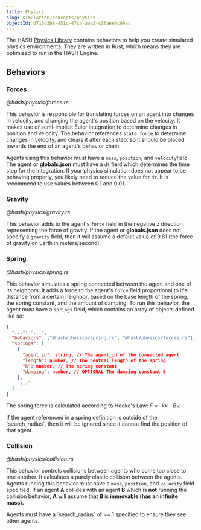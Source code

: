 ```yaml
---
title: Physics
slug: simulation/concepts/physics
objectId: d715d3b8-451c-47ca-aae3-c0faee9c09ac
---
```


The HASH [Physics Library](/@hash/physics) contains behaviors to help you create simulated physics environments. They are written in Rust, which means they are optimized to run in the HASH Engine.

## Behaviors

### Forces

_@hash/physics/forces.rs_

This behavior is responsible for translating forces on an agent into changes in velocity, and changing the agent's position based on the velocity. It makes use of semi-implicit Euler integration to determine changes in position and velocity. The behavior references `state.force` to determine changes in velocity, and clears it after each step, so it should be placed towards the end of an agent's behavior chain.

Agents using this behavior must have a `mass`, `position`, and `velocity`field. The agent or **globals.json** must have a `dt` field which determines the time step for the integration. If your physics simulation does not appear to be behaving properly, you likely need to reduce the value for `dt`. It is recommend to use values between 0.1 and 0.01.

### Gravity

_@hash/physics/gravity.rs_

This behavior adds to the agent's `force` field in the negative z direction, representing the force of gravity. If the agent or **globals.json** does not specify a `gravity` field, then it will assume a default value of 9.81 \(the force of gravity on Earth in meters/second\).

### Spring

_@hash/physics/spring.rs_

This behavior simulates a spring connected between the agent and one of its neighbors. It adds a force to the agent's `force` field proportional to it's distance from a certain neighbor, based on the base length of the spring, the spring constant, and the amount of damping. To run this behavior, the agent must have a `springs` field, which contains an array of objects defined like so:

```json
{
  "...": "...",
  "behaviors": ["@hash/physics/spring.rs", "@hash/physics/forces.rs"],
  "springs": [
    {
      "agent_id": string, // The agent_id of the connected agent
      "length": number, // The neutral length of the spring
      "k": number, // The spring constant
      "damping": number, // OPTIONAL The damping constant B
    },
    "..."
  ]
}
```

The spring force is calculated according to Hooke's Law: _F = -kx - Bv._

<Hint style="warning">
  If the agent referenced in a spring definition is outside of the
  `search_radius`, then it will be ignored since it cannot find the position of
  that agent.
</Hint>

### Collision

_@hash/physics/collision.rs_

This behavior controls collisions between agents who come too close to one another. It calculates a purely elastic collision between the agents. Agents running this behavior must have a `mass`, `position`, and `velocity` field specified. If an agent **A** collides with an agent **B** which is **not** running the collision behavior, **A** will assume that **B** is **immovable \(has an infinite mass\).**

<Hint style="warning">
  Agents must have a `search_radius` of &gt;= 1 specified to ensure they see
  other agents.
</Hint>
